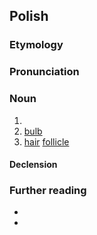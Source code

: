 {{also|cebulką}}
==Polish==

===Etymology===
{{af|pl|cebula|-ka}}

===Pronunciation===
{{pl-p|a=LL-Q809 (pol)-KaMan-cebulka.wav}}

===Noun===
{{pl-noun|f}}

# {{diminutive of|pl|cebula}}
# [[bulb]] {{gl|part of a plant}}
# [[hair]] [[follicle]]

====Declension====
{{pl-decl-noun-f}}

===Further reading===
* {{R:pl:WSJP}}
* {{R:pl:PWN}}

{{C|pl|Alliums|Hair}}